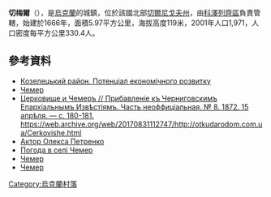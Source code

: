 {{coord|51|5|56|N|31|13|7|E|scale:100000|display=title}}

'''切梅爾'''（{{lang-uk|Чемер}}），是[[烏克蘭|烏克蘭]]的城鎮，位於該國北部[[切爾尼戈夫州|切爾尼戈夫州]]，由[[科澤列齊區|科澤列齊區]]負責管轄，始建於1666年，面積5.97平方公里，海拔高度119米，2001年人口1,971，人口密度每平方公里330.4人。

==參考資料==
*[http://cg.gov.ua/web_docs/1/2014/03/docs/KOZELETS.PDF Козелецький район. Потенціал економічного розвитку]{{Wayback|url=http://cg.gov.ua/web_docs/1/2014/03/docs/KOZELETS.PDF |date=20151222113731 }}
*[http://w1.c1.rada.gov.ua/pls/z7502/A005?rdat1=26.03.2011&rf7571=40177 Чемер]{{dead link|date=2017年11月 |bot=InternetArchiveBot |fix-attempted=yes }}
* [https://vivaldi.nlr.ru/ap000025807/view#page=36 Церковище и Чемеръ // Прибавленіе къ Черниговскимъ Епархіальнымъ Извѣстіямъ. Часть неоффиціальная. № 8. 1872. 15 апрѣля. — с. 180-181.]{{Wayback|url=https://vivaldi.nlr.ru/ap000025807/view#page=36 |date=20151208063741 }} https://web.archive.org/web/20170831112747/http://otkudarodom.com.ua/Cerkovishe.html
* [http://www.umoloda.kiev.ua/number/691/316/25104 Актор Олекса Петренко] {{Wayback|url=http://www.umoloda.kiev.ua/number/691/316/25104 |date=20160305071051 }}
* [http://weather.in.ua/ua/chernigovskaja/27855 Погода в селі Чемер] {{Wayback|url=http://weather.in.ua/ua/chernigovskaja/27855 |date=20170611030405 }}
* [http://ukrainaincognita.com/palatsy-ta-sadyby/chemer Чемер] {{Wayback|url=http://ukrainaincognita.com/palatsy-ta-sadyby/chemer |date=20200519175223 }}
* [http://www.derev.org.ua/chernih/chemer.htm Чемер] {{Wayback|url=http://www.derev.org.ua/chernih/chemer.htm |date=20200224050805 }}

{{Ukraine-geo-stub}}
[[Category:烏克蘭村落|Category:烏克蘭村落]]